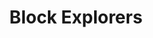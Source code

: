 ---
title: "Block Explorers"
description: "Learn how to view transactions, blocks, batches, and more on Abstract block explorers"
---